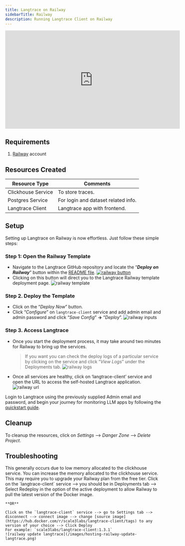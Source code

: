 ```yaml
---
title: Langtrace on Railway
sidebarTitle: Railway
description: Running Langtrace Client on Railway
---
```


<iframe
	width="560"
	height="315"
	src="https://www.youtube.com/embed/btlHaZgJOuY?utm_source=langtrace-docs&utm_medium=azure-hosting&utm_campaign=langtrace"
	title="YouTube video player"
	frameborder="0"
	allow="accelerometer; autoplay; clipboard-write; encrypted-media; gyroscope; picture-in-picture; web-share"
	referrerpolicy="strict-origin-when-cross-origin"
	allowfullscreen
></iframe>

## Requirements

1. [Railway](https://railway.app/) account

## Resources Created

| Resource Type      | Comments                            |
| ------------------ | ----------------------------------- |
| Clickhouse Service | To store traces.                    |
| Postgres Service   | For login and dataset related info. |
| Langtrace Client   | Langtrace app with frontend.        |

## Setup

Setting up Langtrace on Railway is now effortless. Just follow these simple steps:

### Step 1: Open the Railway Template

- Navigate to the Langtrace GitHub repository and locate the “**_Deploy on Railway_**” button within the [README file](https://github.com/Scale3-Labs/langtrace?tab=readme-ov-file).
  [![railway button](/images/hosting-deploy-on-railway-button.png)](https://railway.app/template/8dNq1c?referralCode=MA2S9H)
- Clicking on this button will direct you to the Langtrace Railway template deployment page.
  ![railway template](/images/hosting-railway-template.png)

### Step 2. Deploy the Template

- Click on the “_Deploy Now_” button.
- Click “_Configure_” on `langtrace-client` service and add admin email and admin password and click “_Save Config_” **→** “_Deploy_”.
  ![railway inputs](/images/hosting-railway-inputs.png)

### Step 3. Access Langtrace

- Once you start the deployment process, it may take around two minutes for Railway to bring up the services.

  > If you want you can check the deploy logs of a particular service by clicking on the service and click “_View Logs_” under the Deployments tab.
  > ![railway logs](/images/hosting-railway-view-logs.png)

- Once all services are healthy, click on ‘langtrace-client’ service and open the URL to access the self-hosted Langtrace application.
  ![railway url](/images/hosting-railway-url-instruction.png)

Login to Langtrace using the previously supplied Admin email and password, and begin your journey for monitoring LLM apps by following the [quickstart guide](/quickstart).

## Cleanup

To cleanup the resources, click on _Settings_ --> _Danger Zone_ --> _Delete Project_.

## Troubleshooting

<AccordionGroup>
	<Accordion title="Clickhouse service keeps restarting or crashing ">
		This generally occurs due to low memory allocated to the clickhouse service.
		You can increase the memory allocated to the clickhouse service. This may
		require you to upgrade your Railway plan from the free tier.
	</Accordion>
	<Accordion title="Update Langtrace version">
    Click on the `langtrace-client` service --> you should be in Deployments tab --> Select Redeploy in the option of the active deployment to allow Railway to pull the latest version of the Docker image.

    **OR**

    Click on the `langtrace-client` service --> go to Settings tab -->
    disconnect --> connect image --> change [source image](https://hub.docker.com/r/scale3labs/langtrace-client/tags) to any version of your choice --> Click Deploy
    For example: `scale3labs/langtrace-client:1.3.1`
    ![railway update langtrace](/images/hosting-railway-update-langtrace.png)

  </Accordion>

</AccordionGroup>
